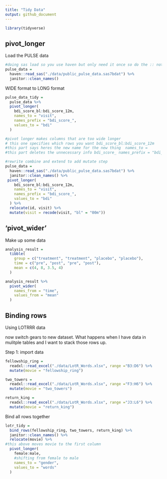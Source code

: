 ```yaml
---
title: "Tidy Data"
output: github_document
---
```



```r
library(tidyverse)
```

## pivot_longer

Load the PULSE data

```r
#doing sas load so you use haven but only need it once so do the :: not the library
pulse_data = 
  haven::read_sas("./data/public_pulse_data.sas7bdat") %>% 
  janitor::clean_names()
```

WIDE format to LONG format

```r
pulse_data_tidy = 
  pulse_data %>% 
  pivot_longer(
    bdi_score_bl:bdi_score_12m,
    names_to = "visit",
    names_prefix = "bdi_score_",
    values_to = "bdi"
  )

#pivot longer makes columns that are too wide longer
# this one specifies which rows you want bdi_score_bl:bdi_score_12m
#this part says heres the new name for the new thing  names_to = 
#this part deletes the unnecessary info bdi_score_ names_prefix = "bdi_score_",
```

```r
#rewrite combine and extend to add mutate step
pulse_data = 
  haven::read_sas("./data/public_pulse_data.sas7bdat") %>% 
  janitor::clean_names() %>% 
 pivot_longer(
    bdi_score_bl:bdi_score_12m,
    names_to = "visit",
    names_prefix = "bdi_score_",
    values_to = "bdi"
  ) %>% 
  relocate(id, visit) %>% 
  mutate(visit = recode(visit, "bl" = "00m"))

```

## 'pivot_wider'

Make up some data

```r
analysis_result = 
  tibble(
    group = c("treatment", "treatment", "placebo", "placebo"),
    time = c("pre", "post", "pre", "post"),
    mean = c(4, 8, 3.5, 4)
  )

analysis_result %>% 
  pivot_wider(
    names_from = "time",
    values_from = "mean"
  )
```

## Binding rows

Using LOTRRR data

now switch gears to new dataset. What happens when I have data in mulitple tables and I want to stack those rows up.

Step 1: import data
```r
fellowship_ring = 
  readxl::read_excel("./data/LotR_Words.xlsx", range ="B3:D6") %>% 
  mutate(movie = "fellowship_ring")

two_towers = 
  readxl::read_excel("./data/LotR_Words.xlsx", range ="F3:H6") %>% 
  mutate(movie = "two_towers")

return_king = 
  readxl::read_excel("./data/LotR_Words.xlsx", range ="J3:L6") %>% 
  mutate(movie = "return_king")
```

Bind all rows together

```r
lotr_tidy =
  bind_rows(fellowship_ring, two_towers, return_king) %>% 
  janitor::clean_names() %>% 
  relocate(movie) %>% 
#this above moves movie to the first column
  pivot_longer(
    female:male,
    #shifting from female to male
    names_to = "gender",
    values_to = "words"
  )
```

